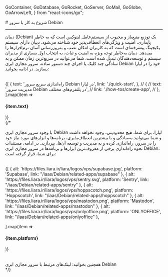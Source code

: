 
  GoContainer,
  GoDatabase,
  GoRocket,
  GoServer,
  GoMail,
  GoGlobe,
  GoArrowLeft,
} from "react-icons/go";


<Layout>
<Head>
<title>مستندات شروع به کار با سرور دبیان Debian - لیارا</title>
<meta property="og:title" content="مستندات خدمات رایانش ابری لیارا" />
<meta property="og:description" content="مستندات مربوط به شروع به کار با سرور مجازی دبیان Debian در لیارا"  />
<meta property="og:image" content="https://files.liara.ir/liara/logos/liara-poster.jpg" />
</Head>
# شروع به کار با سرور Debian
<hr className="mb-2" />

<p>
دبیان (Debian) یک توزیع منبع‌باز و محبوب از سیستم‌عامل لینوکس است که به خاطر پایداری، امنیت و ویژگی‌های انعطاف‌پذیر خود شناخته می‌شود. دبیان دارای سیستم پکیجینگ پیشرفته‌ای است که به کاربران امکان نصب و به‌روزرسانی آسان نرم‌افزارها را می‌دهد. دبیان به‌خاطر توجه ویژه به امنیت و ثبات، به انتخاب اول بسیاری از مدیران سیستم و توسعه‌دهندگان تبدیل شده است.
 شما می‌توانید در سریع‌ترین زمان ممکن و به سادگی چند کلیک یا اجرای چند دستور ساده، سرور مجازی ابری Debian خود را در لیارا بسازید. در ادامه بخوانید:
</p>
<br />

<div className="grid md:grid-cols-1 gap-4">
            {[
    {
      text: 'راه‌اندازی سریع سرور Debian در لیارا',
      link: './quick-start',
    },
    // {
    //   text: 'مدیریت سرور Debian در پلتفرم‌های مختلف',
    //   link: './how-tos/create-app',
    // },
  ].map(item =>
              <Link href={item.link}>
                <Card className="flex cursor-pointer w-full items-center justify-between">
                  <div className="flex items-center gap-3">
                    <h4>
                      {item.text}
                    </h4>
                  </div>
                  <GoArrowLeft className="ml-1" />
                </Card>
              </Link>
            )}
          </div>
{/* 
<br />

با وجود سرور مجازی ابری Debian لیارا، برای شما، هیچ محدودیتی، وجود نخواهد داشت و شما می‌توانید به‌سادگی و با بیشترین انعطاف‌پذیری، برنامه‌ها و ابزارهای 
مورد نیاز خود را در سرور، راه‌اندازی کرده و به مدیریت و توسعه آن‌ها، بپردازید. در ادامه، مستندات نحوه راه‌اندازی برخی از معروف‌ترین ابزارها و برنامه‌ها 
در سرور مجازی ابری Debian، برای شما، قرار گرفته است: 


<br />
<div className="grid md:grid-cols-3 gap-4">
            {[
    { alt: 'https://files.liara.ir/liara/logos/vps/supabase.jpg', platform: 'Supabase', link: "/iaas/Debian/related-apps/supabase" },
    { alt: 'https://files.liara.ir/liara/logos/vps/sentry.svg', platform: 'Sentry', link: "/iaas/Debian/related-apps/sentry" },
    { alt: 'https://files.liara.ir/liara/logos/vps/hoppscotch.png', platform: 'Hoppscotch', link: "/iaas/Debian/related-apps/hoppscotch" },
    { alt: 'https://files.liara.ir/liara/logos/vps/mastodon.png', platform: 'Mastodon', link: "/iaas/Debian/related-apps/mastodon" },
    { alt: 'https://files.liara.ir/liara/logos/vps/onlyoffice.png', platform: 'ONLYOFFICE', link: "/iaas/Debian/related-apps/onlyoffice" },

  ].map(item =>
              <Link href={item.link}>
                <Card className="flex cursor-pointer w-full items-center justify-between">
                  <div className="flex items-center gap-3">
                    <div className="w-[40px] p-1  bg-[#333] rounded-lg">
                      <PlatformIcon platform={item.alt} />
                    </div>
                    <h4>
                      {item.platform}
                    </h4>
                  </div>
                  <GoArrowLeft className="ml-1" />
                </Card>
              </Link>
            )}
          </div>




<br />

<Alert variant="success">
همچنین بخوانید:
<Link href='./related-links' className="text-[#2196f3] ">
 لینک‌های مرتبط با سرور مجازی ابری Debian
</Link>
</Alert>
<br /> */}

</Layout>